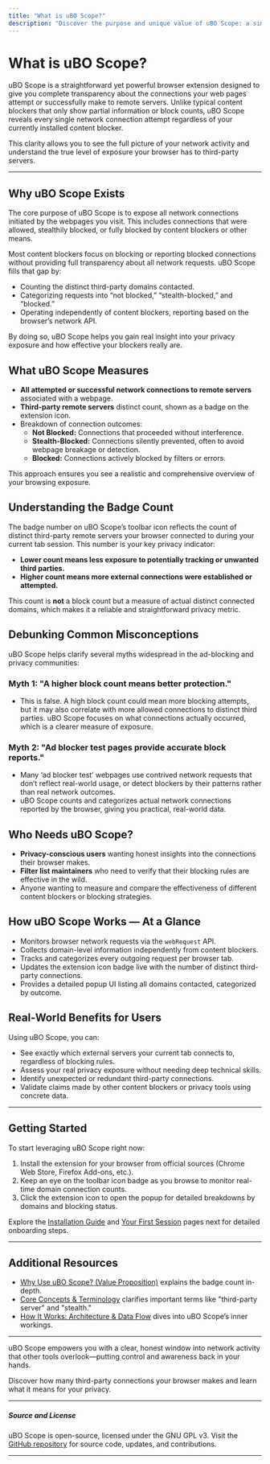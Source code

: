 ```yaml
---
title: "What is uBO Scope?"
description: "Discover the purpose and unique value of uBO Scope: a simple extension for revealing all connections to remote servers, regardless of your current content blocker. This page clarifies its focus—helping users make sense of network activity and debunking common myths about ad blockers and network requests."
---
```


# What is uBO Scope?

uBO Scope is a straightforward yet powerful browser extension designed to give you complete transparency about the connections your web pages attempt or successfully make to remote servers. Unlike typical content blockers that only show partial information or block counts, uBO Scope reveals every single network connection attempt regardless of your currently installed content blocker.

This clarity allows you to see the full picture of your network activity and understand the true level of exposure your browser has to third-party servers.

---

## Why uBO Scope Exists

The core purpose of uBO Scope is to expose all network connections initiated by the webpages you visit. This includes connections that were allowed, stealthily blocked, or fully blocked by content blockers or other means.

Most content blockers focus on blocking or reporting blocked connections without providing full transparency about all network requests. uBO Scope fills that gap by:

- Counting the distinct third-party domains contacted.
- Categorizing requests into “not blocked,” “stealth-blocked,” and “blocked.”
- Operating independently of content blockers, reporting based on the browser’s network API.

By doing so, uBO Scope helps you gain real insight into your privacy exposure and how effective your blockers really are.

## What uBO Scope Measures

- **All attempted or successful network connections to remote servers** associated with a webpage.
- **Third-party remote servers** distinct count, shown as a badge on the extension icon.
- Breakdown of connection outcomes:
  - **Not Blocked:** Connections that proceeded without interference.
  - **Stealth-Blocked:** Connections silently prevented, often to avoid webpage breakage or detection.
  - **Blocked:** Connections actively blocked by filters or errors.

This approach ensures you see a realistic and comprehensive overview of your browsing exposure.

## Understanding the Badge Count

The badge number on uBO Scope’s toolbar icon reflects the count of distinct third-party remote servers your browser connected to during your current tab session. This number is your key privacy indicator:

- **Lower count means less exposure to potentially tracking or unwanted third parties.**
- **Higher count means more external connections were established or attempted.**

This count is **not** a block count but a measure of actual distinct connected domains, which makes it a reliable and straightforward privacy metric.

## Debunking Common Misconceptions

uBO Scope helps clarify several myths widespread in the ad-blocking and privacy communities:

### Myth 1: "A higher block count means better protection."

- This is false. A high block count could mean more blocking attempts, but it may also correlate with more allowed connections to distinct third parties. uBO Scope focuses on what connections actually occurred, which is a clearer measure of exposure.

### Myth 2: "Ad blocker test pages provide accurate block reports."

- Many ‘ad blocker test’ webpages use contrived network requests that don’t reflect real-world usage, or detect blockers by their patterns rather than real network outcomes.
- uBO Scope counts and categorizes actual network connections reported by the browser, giving you practical, real-world data.

## Who Needs uBO Scope?

- **Privacy-conscious users** wanting honest insights into the connections their browser makes.
- **Filter list maintainers** who need to verify that their blocking rules are effective in the wild.
- Anyone wanting to measure and compare the effectiveness of different content blockers or blocking strategies.

## How uBO Scope Works — At a Glance

- Monitors browser network requests via the `webRequest` API.
- Collects domain-level information independently from content blockers.
- Tracks and categorizes every outgoing request per browser tab.
- Updates the extension icon badge live with the number of distinct third-party connections.
- Provides a detailed popup UI listing all domains contacted, categorized by outcome.

## Real-World Benefits for Users

Using uBO Scope, you can:

- See exactly which external servers your current tab connects to, regardless of blocking rules.
- Assess your real privacy exposure without needing deep technical skills.
- Identify unexpected or redundant third-party connections.
- Validate claims made by other content blockers or privacy tools using concrete data.

---

## Getting Started

To start leveraging uBO Scope right now:

1. Install the extension for your browser from official sources (Chrome Web Store, Firefox Add-ons, etc.).
2. Keep an eye on the toolbar icon badge as you browse to monitor real-time domain connection counts.
3. Click the extension icon to open the popup for detailed breakdowns by domains and blocking status.

Explore the [Installation Guide](/getting-started/introduction-setup/installation) and [Your First Session](/getting-started/first-steps-validation/first-usage) pages next for detailed onboarding steps.

---

## Additional Resources

- [Why Use uBO Scope? (Value Proposition)](/overview/product-intro-core-value/value-proposition) explains the badge count in-depth.
- [Core Concepts & Terminology](/overview/core-concepts-architecture/core-concepts-terminology) clarifies important terms like "third-party server" and "stealth."
- [How It Works: Architecture & Data Flow](/overview/core-concepts-architecture/how-it-works-architecture) dives into uBO Scope’s inner workings.

---

uBO Scope empowers you with a clear, honest window into network activity that other tools overlook—putting control and awareness back in your hands.

<Check>
Discover how many third-party connections your browser makes and learn what it means for your privacy.
</Check>

---

##### Source and License
uBO Scope is open-source, licensed under the GNU GPL v3. Visit the [GitHub repository](https://github.com/gorhill/uBO-Scope) for source code, updates, and contributions.

---
